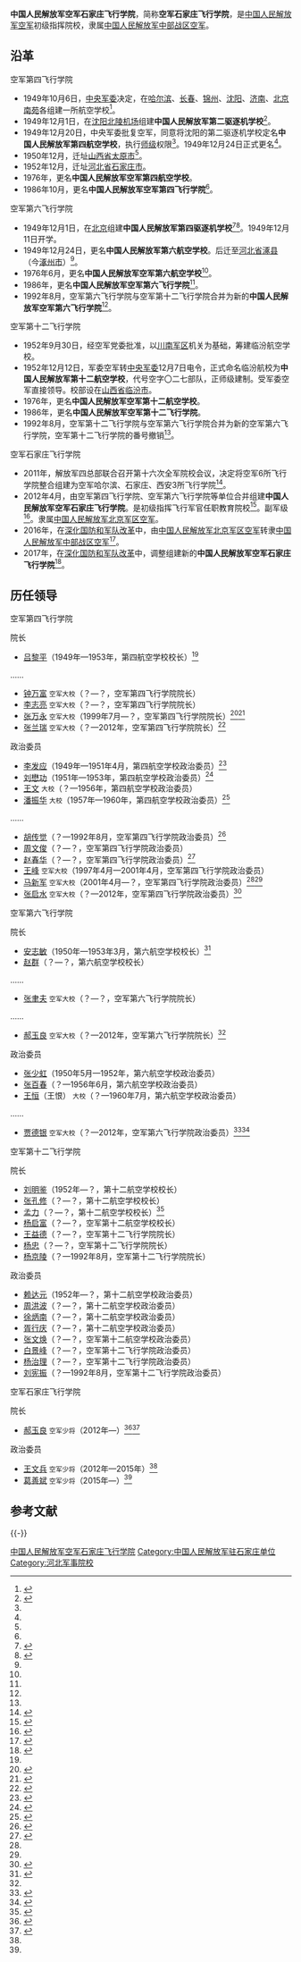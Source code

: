 {{Infobox university
| 名称 = 中国人民解放军空军石家庄飞行学院
| 外文名 = 
| 图像 = [[File:China_Emblem_PLA.svg|200px]]
| 图像说明 = 
| 校训 = 
| 建校 = 2017年
| 闭校 = 
| 类型 = 军事高校
| 校长 = 
| 院长 = 
| 书记 = 
| 教师 = 
| 职工 = 
| 学生 = 
| 地址 = {{CHN}}[[河北省|河北省]][[石家庄市|石家庄市]]
| 校园环境 = 
| 面积 = 
| 代表色 = 
| 隶属 = [[中国人民解放军中部战区空军|中国人民解放军中部战区空军]]
| 邮编 = 
| 电话 = 
| 网站 = 
| 标志 = 
| 脚注 = 
}}

'''中国人民解放军空军石家庄飞行学院'''，简称'''空军石家庄飞行学院'''，是[[中国人民解放军空军|中国人民解放军空军]]初级指挥院校，隶属[[中国人民解放军中部战区空军|中国人民解放军中部战区空军]]。

==沿革==
;空军第四飞行学院
*1949年10月6日，[[中央军事委员会|中央军委]]决定，在[[哈尔滨市|哈尔滨]]、[[长春市|长春]]、[[锦州市|锦州]]、[[沈阳市|沈阳]]、[[济南市|济南]]、[[北京市|北京]][[南苑|南苑]]各组建一所航空学校<ref name="lnszjsz"> {{Cite book|author=辽宁省地方志编纂委员会办公室主编|title=辽宁省志·军事志|publisher=辽宁科学技术出版社|date=1999年|pages=289}} </ref>。
*1949年12月1日，在[[沈阳市|沈阳]][[沈阳飞机工业集团|北陵机场]]组建'''中国人民解放军第二驱逐机学校'''<ref name="disi">{{Cite web|title=飞行学院介绍：空军第四飞行学院|url=http://www.mod.gov.cn/service/2009-09/09/content_4086523.htm|date=2009-09-09|publisher=中华人民共和国国防部|accessdate=2017-10-03|archive-date=2020-11-04|archive-url=https://web.archive.org/web/20201104074931/http://www.mod.gov.cn/service/2009-09/09/content_4086523.htm|dead-url=no}}</ref>。
*1949年12月20日，中央军委批复空军，同意将沈阳的第二驱逐机学校定名'''中国人民解放军第四航空学校'''，执行[[师_(军队)|师级]]权限<ref name="lnszjsz" />。1949年12月24日正式更名<ref name="disi" />。
*1950年12月，迁址[[山西省|山西省]][[太原市|太原市]]<ref name="lnszjsz" />。
*1952年12月，迁址[[河北省|河北省]][[石家庄市|石家庄市]]。
*1976年，更名'''中国人民解放军空军第四航空学校'''。
*1986年10月，更名'''中国人民解放军空军第四飞行学院'''<ref name="disi" />。

;空军第六飞行学院
*1949年12月1日，在[[北京|北京]]组建'''中国人民解放军第四驱逐机学校'''<ref name="diliu">{{Cite web|title=飞行学院介绍：空军第六飞行学院|url=http://www.mod.gov.cn/service/2009-09/09/content_4086526.htm|date=2009-09-09|publisher=中华人民共和国国防部|accessdate=2017-10-03|archive-date=2020-11-04|archive-url=https://web.archive.org/web/20201104183307/http://www.mod.gov.cn/service/2009-09/09/content_4086526.htm|dead-url=no}}</ref><ref>{{Cite web|title=组图：北京空军第六航空学校历史照片|url=http://pic.people.com.cn/GB/73694/6243603.html|date=2007-09-10|publisher=人民网|accessdate=2017-10-03|archive-date=2020-04-02|archive-url=https://web.archive.org/web/20200402223034/http://pic.people.com.cn/GB/73694/6243603.html|dead-url=no}}</ref>。1949年12月11日开学。
*1949年12月24日，更名'''中国人民解放军第六航空学校'''。后迁至[[河北省|河北省]][[涿县|涿县]]（今[[涿州市|涿州市]]）<ref name="diliu" />。
*1976年6月，更名'''中国人民解放军空军第六航空学校'''<ref name="diliu" />。
*1986年，更名'''中国人民解放军空军第六飞行学院'''<ref name="diliu" />。
*1992年8月，空军第六飞行学院与空军第十二飞行学院合并为新的'''中国人民解放军空军第六飞行学院'''<ref name="diliu" />。

;空军第十二飞行学院
*1952年9月30日，经空军党委批准，以[[川南军区|川南军区]]机关为基础，筹建临汾航空学校。
*1952年12月12日，军委空军转[[中央人民政府人民革命军事委员会|中央军委]]12月7日电令，正式命名临汾航校为'''中国人民解放军第十二航空学校'''，代号空字〇二七部队，正师级建制。受军委空军直接领导。校部设在[[山西省|山西省]][[临汾市|临汾市]]。
*1976年，更名'''中国人民解放军空军第十二航空学校'''。
*1986年，更名'''中国人民解放军空军第十二飞行学院'''。
*1992年8月，空军第十二飞行学院与空军第六飞行学院合并为新的空军第六飞行学院，空军第十二飞行学院的番号撤销<ref name="diliu" />。

;空军石家庄飞行学院
*2011年，解放军四总部联合召开第十六次全军院校会议，决定将空军6所飞行学院整合组建为空军哈尔滨、石家庄、西安3所飞行学院<ref>{{Cite web|title=中国军校改革背后的战略指向|url=http://theory.people.com.cn/GB/16812836.html|author=邱蜀林|date=2012-01-06|publisher=中国共产党新闻网|archiveurl=https://web.archive.org/web/20171003224759/http://theory.people.com.cn/GB/16812836.html|archivedate=2017-10-03|dead-url=yes|accessdate=2017-10-03}}</ref>。
*2012年4月，由空军第四飞行学院、空军第六飞行学院等单位合并组建'''中国人民解放军空军石家庄飞行学院'''。是初级指挥飞行军官任职教育院校<ref>{{Cite web|title=空军石家庄飞行学院|url=http://www.mod.gov.cn/reports/201403/wzry/2014-09/12/content_4536769.htm|date=2014-09-12|publisher=中华人民共和国国防部|accessdate=2017-10-03|archive-date=2020-09-26|archive-url=https://web.archive.org/web/20200926151636/http://www.mod.gov.cn/reports/201403/wzry/2014-09/12/content_4536769.htm|dead-url=no}}</ref>。副军级<ref>{{Cite web|title=港媒:空军院校体系趋成熟折射空军发展新走向|url=http://news.sina.com.cn/o/2012-01-21/112623835432.shtml|date=2012-01-21|publisher=新浪|accessdate=2017-10-03|archive-date=2020-11-04|archive-url=https://web.archive.org/web/20201104180103/http://news.sina.com.cn/o/2012-01-21/112623835432.shtml|dead-url=no}}</ref>。隶属[[中国人民解放军北京军区空军|中国人民解放军北京军区空军]]。
*2016年，在[[深化国防和军队改革|深化国防和军队改革]]中，由[[中国人民解放军北京军区空军|中国人民解放军北京军区空军]]转隶[[中国人民解放军中部战区空军|中国人民解放军中部战区空军]]<ref>{{Cite web|title=韩合机场空域使用协调会召开|url=http://news.ifeng.com/a/20160629/49261251_0.shtml|accessdate=2017-08-31|date=2016-06-29|publisher=凤凰网|archive-date=2019-06-29|archive-url=https://web.archive.org/web/20190629210650/http://news.ifeng.com/a/20160629/49261251_0.shtml|dead-url=no}}</ref>。
*2017年，在[[深化国防和军队改革|深化国防和军队改革]]中，调整组建新的'''中国人民解放军空军石家庄飞行学院'''<ref>{{Cite web|title=国防部公布调整改革后军队院校名称|url=http://www.mod.gov.cn/shouye/2017-06/29/content_4783975.htm|date=2017-06-29|publisher=中华人民共和国国防部|accessdate=2017-10-03|archive-date=2017-08-13|archive-url=https://web.archive.org/web/20170813104316/http://www.mod.gov.cn/shouye/2017-06/29/content_4783975.htm|dead-url=no}}</ref>。

== 历任领导 ==
;空军第四飞行学院
{{col-begin}}
{{col-2}}
; 院长
*[[吕黎平|吕黎平]]（1949年—1953年，第四航空学校校长）<ref name="lify" />
……
*[[钟万富|钟万富]] <small>空军大校</small>（？—？，空军第四飞行学院院长）
*[[李志亮|李志亮]] <small>空军大校</small>（？—？，空军第四飞行学院院长）
*[[张万永|张万永]] <small>空军大校</small>（1999年7月—？，空军第四飞行学院院长）<ref name="zhangma">{{Cite web|url=http://news.sina.com.cn/c/2003-07-07/0738331767s.shtml|title=空军第四飞行学院深化飞行教学训练改革全心谋“打赢”|date=2003-07-07|publisher=新浪|accessdate=2017-10-03|archive-date=2020-11-04|archive-url=https://web.archive.org/web/20201104115628/http://news.sina.com.cn/c/2003-07-07/0738331767s.shtml|dead-url=no}}</ref><ref name="#1">{{Cite web|url=http://news.sohu.com/20040729/n221256533.shtml|title=军地领导携手争创全国双拥模范城“六连冠”|date=2004-07-29|publisher=搜狐|accessdate=2017-10-03|archive-date=2020-11-04|archive-url=https://web.archive.org/web/20201104204730/http://news.sohu.com/20040729/n221256533.shtml|dead-url=no}}</ref>
*[[张兰瑞|张兰瑞]] <small>空军大校</small>（？—2012年，空军第四飞行学院院长）<ref>{{Cite web|url=http://mil.news.sina.com.cn/2011-02-11/0709632197.html|title=我国空军第四飞行学院院长平时骑自行车上班|date=2011-02-11|publisher=新浪|accessdate=2017-10-03|archive-date=2020-11-04|archive-url=https://web.archive.org/web/20201104153522/http://mil.news.sina.com.cn/2011-02-11/0709632197.html|dead-url=no}}</ref>

{{col-2}}
; 政治委员
*[[李发应|李发应]]（1949年—1951年4月，第四航空学校政治委员）<ref name="lify">{{Cite web|url=http://news.sina.com.cn/c/2011-11-14/230723465177.shtml|title=新中国八航校第一任校长李发应|date=2011-11-14|publisher=新浪|accessdate=2017-10-03|archive-date=2020-11-04|archive-url=https://web.archive.org/web/20201104120901/http://news.sina.com.cn/c/2011-11-14/230723465177.shtml|dead-url=no}}</ref>
*[[刘懋功|刘懋功]]（1951年—1953年，第四航空学校政治委员）<ref>{{Cite web|url=http://www.hcx.gov.cn/www/contents/25/1519.html|title=第三十二章 人物|date=2016-12-01|publisher=中国华池|accessdate=2017-10-03|archive-date=2017-10-03|archive-url=https://web.archive.org/web/20171003175106/http://www.hcx.gov.cn/www/contents/25/1519.html|dead-url=no}}</ref>
*[[王文_(1961年少将)|王文]] <small>大校</small>（？—1956年，第四航空学校政治委员）
*[[潘振华|潘振华]] <small>大校</small>（1957年—1960年，第四航空学校政治委员）<ref>{{Cite web|url=http://www.sohu.com/a/195451993_366532|title=老红军潘振华亲属来中央苏区（闽西）历史博物馆捐赠文物|date=2017-09-29|publisher=搜狐|accessdate=2017-10-03|archive-date=2020-04-02|archive-url=https://web.archive.org/web/20200402223129/https://www.sohu.com/a/195451993_366532|dead-url=no}}</ref>
……
*[[胡传觉|胡传觉]]（？—1992年8月，空军第四飞行学院政治委员）<ref>{{Cite web|url=http://www.81.cn/jfjbmap/content/2015-12/09/content_131631.htm|title=胡传觉同志逝世|date=2015-12-09|publisher=解放军报|accessdate=2017-10-03|archive-date=2020-11-04|archive-url=https://web.archive.org/web/20201104111333/http://www.81.cn/jfjbmap/content/2015-12/09/content_131631.htm|dead-url=no}}</ref>
*[[周文俊|周文俊]]（？—？，空军第四飞行学院政治委员）
*[[赵春华|赵春华]]（？—？，空军第四飞行学院政治委员）<ref>{{Cite web|url=http://zfxxgk.beijing.gov.cn/110009/jczqhsqjs22/2016-11/28/content_618880.shtml|title=关于表彰北京市社区志愿者先进单位和北京市社区志愿者之星的决定|accessdate=2017-10-03|date=2003-10-17|publisher=北京市政府信息公开专栏|archiveurl=https://web.archive.org/web/20171003175053/http://zfxxgk.beijing.gov.cn/110009/jczqhsqjs22/2016-11/28/content_618880.shtml|archivedate=2017-10-03|dead-url=yes}}</ref>
*[[王峰|王峰]] <small>空军大校</small>（1997年4月—2001年4月，空军第四飞行学院政治委员）
*[[马新军|马新军]] <small>空军大校</small>（2001年4月—？，空军第四飞行学院政治委员）<ref name="zhangma" /><ref name="#1"/>
*[[张启水|张启水]] <small>空军大校</small>（？—2012年，空军第四飞行学院政治委员）<ref>{{Cite web|url=http://news.mod.gov.cn/forces/2011-03/18/content_4232258.htm|title=十二五，我的成长规划|date=2011-03-18|publisher=中华人民共和国国防部|accessdate=2017-10-03|archive-date=2020-11-04|archive-url=https://web.archive.org/web/20201104151945/http://news.mod.gov.cn/forces/2011-03/18/content_4232258.htm|dead-url=no}}</ref>

{{col-end}}

;空军第六飞行学院
{{col-begin}}
{{col-2}}
; 院长
*[[安志敏_(少将)|安志敏]]（1950年—1953年3月，第六航空学校校长）<ref>{{Cite web|url=http://www.nanchong.gov.cn/10000/10192/10196/10328/2007/07/05/10042165.shtml|title=南充人物|accessdate=2017-10-03|date=2007-07-05|publisher=南充市人民政府|archiveurl=https://web.archive.org/web/20171003225407/http://www.nanchong.gov.cn/10000/10192/10196/10328/2007/07/05/10042165.shtml|archivedate=2017-10-03|dead-url=yes}}</ref>
*[[赵群|赵群]]（？—？，第六航空学校校长）
……
*[[张聿夫|张聿夫]] <small>空军大校</small>（？—？，空军第六飞行学院院长）
……
*[[郝玉良|郝玉良]] <small>空军大校</small>（？—2012年，空军第六飞行学院院长）<ref name="jiaoyuan" />

{{col-2}}
; 政治委员
*[[张少虹|张少虹]]（1950年5月—1952年，第六航空学校政治委员）
*[[张百春|张百春]]（？—1956年6月，第六航空学校政治委员）
*[[王恒|王恒]]（王恨） <small>大校</small>（？—1960年7月，第六航空学校政治委员）
……
*[[贾德银|贾德银]] <small>空军大校</small>（？—2012年，空军第六飞行学院政治委员）<ref>{{Cite web|url=http://www.sohu.com/a/165612125_120258|title=8月18日翰墨千秋艺术馆正式开馆|date=2017-08-18|publisher=搜狐|accessdate=2017-10-03|archive-date=2020-04-02|archive-url=https://web.archive.org/web/20200402223200/https://www.sohu.com/a/165612125_120258|dead-url=no}}</ref><ref name=jiaoyuan>{{Cite web|url=http://mil.news.sina.com.cn/2007-02-01/0637429511.html|title=教员学员话英雄|date=2007-02-01|publisher=新浪|accessdate=2017-10-03|archive-date=2020-06-04|archive-url=https://web.archive.org/web/20200604003042/http://mil.news.sina.com.cn/2007-02-01/0637429511.html|dead-url=no}}</ref>

{{col-end}}

;空军第十二飞行学院
{{col-begin}}
{{col-2}}
; 院长
*[[刘明鉴|刘明鉴]]（1952年—？，第十二航空学校校长）
*[[张孔修|张孔修]]（？—？，第十二航空学校校长）
*[[孟力|孟力]]（？—？，第十二航空学校校长）<ref>{{Cite web|url=http://news.163.com/17/0418/09/CIA0MR10000187VE.html|title=原广州军区空军司令部副参谋长孟力逝世，享年96岁|accessdate=2017-10-03|date=2017-04-18|publisher=网易|archiveurl=https://web.archive.org/web/20171003224715/http://news.163.com/17/0418/09/CIA0MR10000187VE.html|archivedate=2017-10-03|dead-url=yes}}</ref>
*[[杨启富|杨启富]]（？—？，空军第十二航空学校校长）
*[[王益德|王益德]]（？—？，空军第十二飞行学院院长）
*[[杨忠|杨忠]]（？—？，空军第十二飞行学院院长）
*[[杨京陵|杨京陵]]（？—1992年8月，空军第十二飞行学院院长）

{{col-2}}
; 政治委员
*[[赖达元|赖达元]]（1952年—？，第十二航空学校政治委员）
*[[周洪波|周洪波]]（？—？，第十二航空学校政治委员）
*[[徐炳南|徐炳南]]（？—？，第十二航空学校政治委员）
*[[胥行庆|胥行庆]]（？—？，第十二航空学校政治委员）
*[[张文焕|张文焕]]（？—？，空军第十二航空学校政治委员）
*[[白景峰|白景峰]]（？—？，空军第十二飞行学院政治委员）
*[[杨治理|杨治理]]（？—？，空军第十二飞行学院政治委员）
*[[刘宪振|刘宪振]]（？—1992年8月，空军第十二飞行学院政治委员）
{{col-end}}

;空军石家庄飞行学院
{{col-begin}}
{{col-2}}
; 院长
*[[郝玉良|郝玉良]] <small>空军少将</small>（2012年—）<ref>{{cite web|title=军方：“猎鹰”高级教练机即将进入空军服役|url=http://mil.huanqiu.com/observation/2014-05/5001594.html|publisher=环球网|date=2014-05-21|accessdate=2016-09-06|archive-date=2018-10-05|archive-url=https://web.archive.org/web/20181005141220/http://mil.huanqiu.com/observation/2014-05/5001594.html|dead-url=no}}</ref><ref name="gesb">{{cite web|title=培养了马晓天等5任空军司令员的石家庄飞行学院政委近日换防|url=http://www.thepaper.cn/newsDetail_forward_1326329|publisher=澎湃新闻|date=2015-04-29|accessdate=2016-09-06|archive-date=2020-11-04|archive-url=https://web.archive.org/web/20201104070936/http://www.thepaper.cn/newsDetail_forward_1326329|dead-url=no}}</ref>

{{col-2}}
; 政治委员
*[[王文兵|王文兵]] <small>空军少将</small>（2012年—2015年）<ref name="gesb" />
*[[葛善斌|葛善斌]] <small>空军少将</small>（2015年—）<ref name="gesb" />
{{col-end}}

== 参考文献 ==
{{Reflist|30em}}

{{-}}
{{PLA-college|nocat}}
{{河北高等院校|nocat}}
[[Category:中国人民解放军空军石家庄飞行学院|]]
[[Category:中国人民解放军驻石家庄单位|Category:中国人民解放军驻石家庄单位]]
[[Category:河北军事院校|Category:河北军事院校]]